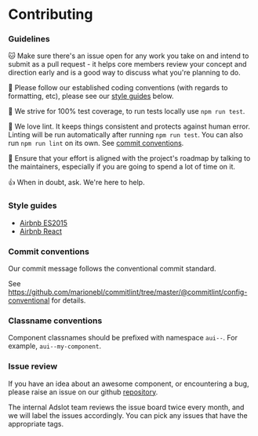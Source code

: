 
<Meta title="Getting Started/Contributing" />

# Contributing

### Guidelines

🐱 Make sure there's an issue open for any work you take on and intend to submit as a pull request - it helps core members review your concept and direction early and is a good way to discuss what you're planning to do.

📜 Please follow our established coding conventions (with regards to formatting, etc), please see our [style guides](#style-guides) below.

💯 We strive for 100% test coverage, to run tests locally use `npm run test`.

🚯 We love lint. It keeps things consistent and protects against human error. Linting will be run automatically after running `npm run test`. You can also run `npm run lint` on its own. See [commit conventions](#commit-conventions).

💬 Ensure that your effort is aligned with the project's roadmap by talking to the maintainers, especially if you are going to spend a lot of time on it.

👍 When in doubt, ask. We're here to help.

### Style guides

- [Airbnb ES2015](https://github.com/airbnb/javascript)
- [Airbnb React](https://github.com/airbnb/javascript/tree/master/react)

### Commit conventions

Our commit message follows the conventional commit standard.

See https://github.com/marionebl/commitlint/tree/master/@commitlint/config-conventional for details.

### Classname conventions

Component classnames should be prefixed with namespace `aui--`. For example, `aui--my-component`.

### Issue review

If you have an idea about an awesome component, or encountering a bug, please raise an issue on our github [repository](https://github.com/Adslot/adslot-ui/issues).

The internal Adslot team reviews the issue board twice every month, and we will label the issues accordingly. You can pick any issues that have the appropriate tags.
